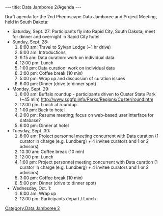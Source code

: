 ---
title: Data Jamboree 2/Agenda
---

Draft agenda for the 2nd Phenoscape Data Jamboree and Project Meeting, held in South Dakota:
* Saturday, Sept. 27: Participants fly into Rapid City, South Dakota; meet for dinner and overnight in Rapid City hotel.
* Sunday, Sept. 28:
*# 8:00 am: Travel to Sylvan Lodge (~1 hr drive)
*# 9:00 am: Introductions
*# 9:15 am: Data curation: work on individual data
*# 12:00 pm: Lunch
*# 1:00 pm: Data curation: work on individual data
*# 3:00 pm: Coffee break (10 min)
*# 5:00 pm: Wrap up and discussion of curation issues
*# 6:00 pm: Dinner (drive to dinner spot)
* Monday, Sept. 29:
*# 6:00 am: Buffalo roundup - participants driven to Custer State Park (~45 min) http://www.sdgfp.info/Parks/Regions/Custer/round.htm
*# 12:00 pm: Lunch at roundup
*# 1:00 pm: Back to hotel
*# 2:00 pm: Resume meeting; focus on web-based user interface for database?
*# 6:00 pm: Dinner at hotel
* Tuesday, Sept. 30:
*# 8:00 am: Project personnel meeting concurrent with Data curation (1 curator in charge (e.g. Lundberg) + 4 invitee curators and 1 or 2 advisors)
*#10:30 am: Coffee break (10 min)
*# 12:00 pm: Lunch
*# 1:00 pm: Project personnel meeting concurrent with Data curation (1 curator in charge (e.g. Lundberg) + 4 invitee curators and 1 or 2 advisors)
*# 3:00 pm: Coffee break (10 min)
*# 5:00 pm: Dinner (drive to dinner spot)
* Wednesday, Oct. 1:
*# 8:00 am: Wrap up
*# 12:00 pm: Participants depart / Lunch

[[Category:Data Jamboree 2]]